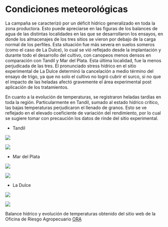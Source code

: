 # Condiciones meteorológicas {.unnumbered}

La campaña se caracterizó por un déficit hídrico generalizado en toda la zona productora. Esto puede apreciarse en las figuras de los balances de agua de las distintas localidades en las que se desarrollaron los ensayos, en donde los almacenajes de los tres sitios se vieron por debajo de la carga normal de los perfiles. Esta situación fue más severa en suelos someros (como el caso de La Dulce), lo cual se vió reflejado desde la implantación y durante todo el desarrollo del cultivo, con canopeos menos densos en comparación con Tandil y Mar del Plata. Esta última localidad, fue la menos perjudicada de las tres. El pronunciado stress hídrico en el sitio experimental de La Dulce determinó la cancelación a medio término del ensayo de trigo, ya que no solo el cultivo no logró cubrir el surco, si no que el impacto de las heladas afectó gravemente el área experimental post aplicación de los tratamientos.

En cuanto a la evolución de temperaturas, se registraron heladas tardías en toda la región. Particularmente en Tandil, sumado al estado hídrico crítico, las bajas temperaturas perjudicaron el llenado de granos. Esto se ve reflejado en el elevado coeficiente de variación del rendimiento, por lo cual se sugiere tomar con precaución los datos de rinde del sitio experimental.

* Tandil 

::: {layout-ncol=2}
![](plots/TAND_TL.jpg)

![](plots/tandil_temp.png)
:::

* Mar del Plata

::: {layout-ncol=2}
![](plots/MDQ_TL.jpg) 

![](plots/mdp_temp.png)
:::

* La Dulce

::: {layout-ncol=2}
![](plots/DULCE_TL.jpg) 

![](plots/juarez_temp.png) 
:::

Balance hídrico y evolución de temperaturas obtenido del sitio web de la Oficina de Riesgo Agropecuario [ORA](http://www.ora.gob.ar/camp_actual_reservas.php)

